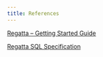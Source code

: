 ---
title: References
---

[Regatta – Getting Started Guide](/home)

[Regatta SQL Specification](/sql)